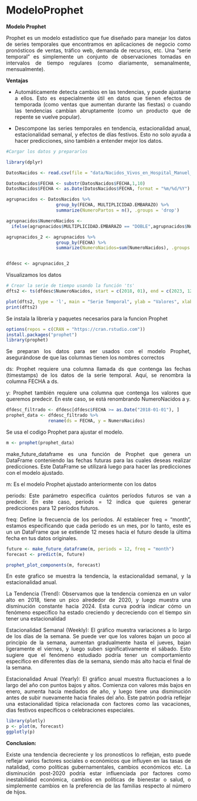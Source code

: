 # ModeloProphet

<div style="text-align:justify;">

**Modelo Prophet**

Prophet es un modelo estadístico que fue diseñado para manejar los datos de series temporales que encontramos en aplicaciones de negocio como pronósticos de ventas, tráfico web, demanda de recursos, etc. Una "serie temporal" es simplemente un conjunto de observaciones tomadas en intervalos de tiempo regulares (como diariamente, semanalmente, mensualmente).

**Ventajas**

- Automáticamente detecta cambios en las tendencias, y puede ajustarse a ellos. Esto es especialmente útil en datos que tienen efectos de temporada (como ventas que aumentan durante las fiestas) o cuando las tendencias cambian abruptamente (como un producto que de repente se vuelve popular).

- Descompone las series temporales en tendencia, estacionalidad anual, estacionalidad semanal, y efectos de días festivos. Esto no solo ayuda a hacer predicciones, sino también a entender mejor los datos.


```r
#Cargar los datos y prepararlos

library(dplyr)

DatosNacidos <- read.csv(file = "data/Nacidos_Vivos_en_Hospital_Manuel_Uribe_Angel_20240418.csv")

DatosNacidos$FECHA <- substr(DatosNacidos$FECHA,1,10)
DatosNacidos$FECHA <- as.Date(DatosNacidos$FECHA, format = "%m/%d/%Y")

agrupnacidos <- DatosNacidos %>% 
                   group_by(FECHA, MULTIPLICIDAD.EMBARAZO) %>% 
                   summarize(NumeroPartos = n(), .groups = 'drop')

agrupnacidos$NumeroNacidos <- 
  ifelse(agrupnacidos$MULTIPLICIDAD.EMBARAZO == "DOBLE",agrupnacidos$NumeroPartos*2,agrupnacidos$NumeroPartos)

agrupnacidos_2 <- agrupnacidos %>% 
                   group_by(FECHA) %>% 
                   summarize(NumeroNacidos=sum(NumeroNacidos), .groups = 'drop')


dfdesc <- agrupnacidos_2
```

Visualizamos los datos

```r
# Crear la serie de tiempo usando la función 'ts'
dfts2 <- ts(dfdesc$NumeroNacidos, start = c(2018, 01), end = c(2023, 12), frequency = 12)  
```


```r
plot(dfts2, type = 'l', main = "Serie Temporal", ylab = "Valores", xlab = "Tiempo")
print(dfts2)
```
Se instala la libreria y paquetes necesarios para la funcion Prophet

```r
options(repos = c(CRAN = "https://cran.rstudio.com"))
install.packages("prophet")
library(prophet)
```
Se preparan los datos para ser usados con el modelo Prophet, asegurándose de que las columnas tienen los nombres correctos

ds: Prophet requiere una columna llamada ds que contenga las fechas (timestamps) de los datos de la serie temporal. Aquí, se renombra la columna FECHA a ds.

y: Prophet también requiere una columna que contenga los valores que queremos predecir. En este caso, se está renombrando NumeroNacidos a y.

```r
dfdesc_filtrado <- dfdesc[dfdesc$FECHA >= as.Date("2018-01-01"), ]
prophet_data <- dfdesc_filtrado %>%
                rename(ds = FECHA, y = NumeroNacidos)

```

Se usa el codigo Prophet para ajustar el modelo.

```r
m <- prophet(prophet_data)
```
make_future_dataframe es una función de Prophet que genera un DataFrame conteniendo las fechas futuras para las cuales deseas realizar predicciones. Este DataFrame se utilizará luego para hacer las predicciones con el modelo ajustado.

m: Es el modelo Prophet ajustado anteriormente con los datos 

periods: Este parámetro especifica cuántos períodos futuros se van a predecir. En este caso, periods = 12 indica que quieres generar predicciones para 12 períodos futuros.

freq: Define la frecuencia de los períodos. Al establecer freq = "month", estamos especificando que cada período es un mes, por lo tanto, este es un un DataFrame que se extiende 12 meses hacia el futuro desde la última fecha en tus datos originales.

```r
future <- make_future_dataframe(m, periods = 12, freq = "month")
forecast <- predict(m, future)

```

```r
prophet_plot_components(m, forecast)
```
En este grafico se muestra la tendencia, la estacionalidad semanal, y la estacionalidad anual.

La Tendencia (Trend): Observamos que la tendencia comienza en un valor alto en 2018, tiene un pico alrededor de 2020, y luego muestra una disminución constante hacia 2024. Esta curva podría indicar cómo un fenómeno específico ha estado creciendo y decreciendo con el tiempo sin tener una estacionalidad

Estacionalidad Semanal (Weekly): El gráfico muestra variaciones a lo largo de los días de la semana. Se puede ver que los valores bajan un poco al principio de la semana, aumentan gradualmente hasta el jueves, bajan ligeramente el viernes, y luego suben significativamente el sábado. Esto sugiere que el fenómeno estudiado podría tener un comportamiento específico en diferentes días de la semana, siendo más alto hacia el final de la semana.

Estacionalidad Anual (Yearly): El gráfico anual muestra fluctuaciones a lo largo del año con puntos bajos y altos. Comienza con valores más bajos en enero, aumenta hacia mediados de año, y luego tiene una disminución antes de subir nuevamente hacia finales del año. Este patrón podría reflejar una estacionalidad típica relacionada con factores como las vacaciones, dias festivos específicos o celebraciones especiales.

```r
library(plotly)
p <- plot(m, forecast)
ggplotly(p)

```

**Conclusion:**

Existe una tendencia decreciente y los pronosticos lo reflejan, esto puede reflejar varios factores sociales o económicos que influyen en las tasas de natalidad, como políticas gubernamentales, cambios económicos etc. La disminución post-2020 podría estar influenciada por factores como inestabilidad económica, cambios en políticas de bienestar o salud, o simplemente cambios en la preferencia de las familias respecto al número de hijos.


